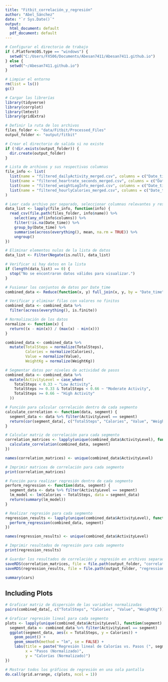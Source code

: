 ```yaml
---
title: "Fitbit_correlación_y_regresión"
author: "Abel_Sánchez"
date: "`r Sys.Date()`"
output:
  html_document: default
  pdf_document: default
---
```


```r
# Configurar el directorio de trabajo
if (.Platform$OS.type == "windows") {
  setwd("C:/Users/FX506/Documents/Abesan7411/Abesan7411.github.io")
} else {
  setwd("~/Abesan7411.github.io")
}

# Limpiar el entorno
rm(list = ls())
gc()

# Cargar las librerías
library(tidyverse)
library(corrplot)
library(lmtest)
library(gridExtra)

# Definir la ruta de los archivos
files_folder <- "data/Fitbit/Processed_Files"
output_folder <- "output/fitbit"

# Crear el directorio de salida si no existe
if (!dir.exists(output_folder)) {
  dir.create(output_folder)
}

# Lista de archivos y sus respectivas columnas
file_info <- list(
  list(name = "filtered_dailyActivity_merged.csv", columns = c("Date_time", "TotalSteps")),
  list(name = "filtered_heartrate_seconds_merged.csv", columns = c("Date_time", "Value")),
  list(name = "filtered_weightLogInfo_merged.csv", columns = c("Date_time", "WeightKg")),
  list(name = "filtered_hourlyCalories_merged.csv", columns = c("Date_time", "Calories"))
)

# Leer cada archivo por separado, seleccionar columnas relevantes y resumir para evitar duplicados
data_list <- lapply(file_info, function(info) {
  read_csv(file.path(files_folder, info$name)) %>%
    select(any_of(info$columns)) %>%
    filter(!is.na(Date_time)) %>%
    group_by(Date_time) %>%
    summarise(across(everything(), mean, na.rm = TRUE)) %>%
    ungroup()
})

# Eliminar elementos nulos de la lista de datos
data_list <- Filter(Negate(is.null), data_list)

# Verificar si hay datos en la lista
if (length(data_list) == 0) {
  stop("No se encontraron datos válidos para visualizar.")
}

# Fusionar los conjuntos de datos por Date_time
combined_data <- Reduce(function(x, y) full_join(x, y, by = "Date_time"), data_list)

# Verificar y eliminar filas con valores no finitos
combined_data <- combined_data %>%
  filter(across(everything(), is.finite))

# Normalización de los datos
normalize <- function(x) {
  return((x - min(x)) / (max(x) - min(x)))
}

combined_data <- combined_data %>%
  mutate(TotalSteps = normalize(TotalSteps),
         Calories = normalize(Calories),
         Value = normalize(Value),
         WeightKg = normalize(WeightKg))

# Segmentar datos por niveles de actividad de pasos
combined_data <- combined_data %>%
  mutate(ActivityLevel = case_when(
    TotalSteps < 0.33 ~ "Low Activity",
    TotalSteps >= 0.33 & TotalSteps < 0.66 ~ "Moderate Activity",
    TotalSteps >= 0.66 ~ "High Activity"
  ))

# Función para calcular correlación dentro de cada segmento
calculate_correlation <- function(data, segment) {
  segment_data <- data %>% filter(ActivityLevel == segment)
  return(cor(segment_data[, c("TotalSteps", "Calories", "Value", "WeightKg")], use = "complete.obs"))
}

# Calcular matriz de correlación para cada segmento
correlation_matrices <- lapply(unique(combined_data$ActivityLevel), function(segment) {
  calculate_correlation(combined_data, segment)
})

names(correlation_matrices) <- unique(combined_data$ActivityLevel)

# Imprimir matrices de correlación para cada segmento
print(correlation_matrices)

# Función para realizar regresión dentro de cada segmento
perform_regression <- function(data, segment) {
  segment_data <- data %>% filter(ActivityLevel == segment)
  lm_model <- lm(Calories ~ TotalSteps, data = segment_data)
  return(summary(lm_model))
}

# Realizar regresión para cada segmento
regression_results <- lapply(unique(combined_data$ActivityLevel), function(segment) {
  perform_regression(combined_data, segment)
})

names(regression_results) <- unique(combined_data$ActivityLevel)

# Imprimir resultados de regresión para cada segmento
print(regression_results)

# Guardar los resultados de correlación y regresión en archivos separados
saveRDS(correlation_matrices, file = file.path(output_folder, "correlation_matrices.rds"))
saveRDS(regression_results, file = file.path(output_folder, "regression_results.rds"))

summary(cars)
```

## Including Plots

```r
# Graficar matriz de dispersión de las variables normalizadas
pairs(combined_data[, c("TotalSteps", "Calories", "Value", "WeightKg")])

# Graficar regresión lineal para cada segmento
plots <- lapply(unique(combined_data$ActivityLevel), function(segment) {
  segment_data <- combined_data %>% filter(ActivityLevel == segment)
  ggplot(segment_data, aes(x = TotalSteps, y = Calories)) +
    geom_point() +
    geom_smooth(method = "lm", se = FALSE) +
    labs(title = paste("Regresión lineal de Calorías vs. Pasos (", segment, ")", sep = ""),
         x = "Pasos (Normalizado)",
         y = "Calorías (Normalizado)")
})

# Mostrar todos los gráficos de regresión en una sola pantalla
do.call(grid.arrange, c(plots, ncol = 1))
```

